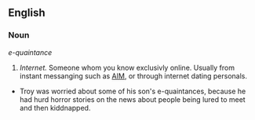 ==English==
===Noun===
''e-quaintance''
#''Internet.'' Someone whom you know exclusivly online. Usually from instant messanging such as [[AIM]], or through internet dating personals.

*Troy was worried about some of his son's e-quaintances, because he had hurd horror stories on the news about people being lured to meet and then kiddnapped.